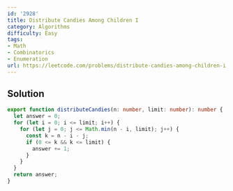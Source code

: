 ```yaml
---
id: '2928'
title: Distribute Candies Among Children I
category: Algorithms
difficulty: Easy
tags:
- Math
- Combinatorics
- Enumeration
url: https://leetcode.com/problems/distribute-candies-among-children-i
---
```


## Solution

```typescript filename="solution.ts" copy
export function distributeCandies(n: number, limit: number): number {
  let answer = 0;
  for (let i = 0; i <= limit; i++) {
    for (let j = 0; j <= Math.min(n - i, limit); j++) {
      const k = n - i - j;
      if (0 <= k && k <= limit) {
        answer += 1;
      }
    }
  }
  return answer;
}
```

